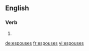 ==English==

===Verb===
{{head|en|verb form}}

# {{en-third-person singular of|espouse}}

[[de:espouses]]
[[fr:espouses]]
[[vi:espouses]]